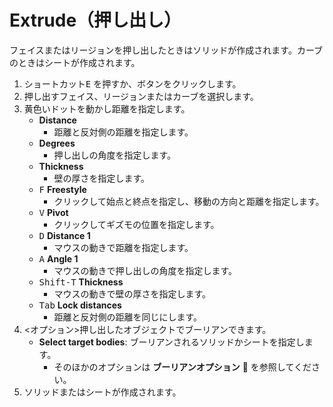 
# Extrude（押し出し）

<Reference shortcut="E" command="Extrude" button="コマンドバー右" />

フェイスまたはリージョンを押し出したときはソリッドが作成されます。カーブのときはシートが作成されます。

1. ショートカット<kbd>E</kbd> を押すか、ボタンをクリックします。
2. 押し出すフェイス、リージョンまたはカーブを選択します。
3. 黄色いドットを動かし距離を指定します。
   - **Distance**
      - 距離と反対側の距離を指定します。
   - **Degrees**
      - 押し出しの角度を指定します。
   - **Thickness**
      - 壁の厚さを指定します。
   - <kbd>F</kbd> **Freestyle**
      - クリックして始点と終点を指定し、移動の方向と距離を指定します。
   - <kbd>V</kbd> **Pivot**
      - クリックしてギズモの位置を指定します。
   - <kbd>D</kbd> **Distance 1**
      - マウスの動きで距離を指定します。
   - <kbd>A</kbd> **Angle 1** 
      - マウスの動きで押し出しの角度を指定します。
   - <kbd>Shift-T</kbd> **Thickness**
      - マウスの動きで壁の厚さを指定します。
   - <kbd>Tab</kbd> **Lock distances**
      - 距離と反対側の距離を同じにします。
4. \<オプション\>押し出したオブジェクトでブーリアンできます。
   - **Select target bodies**: ブーリアンされるソリッドかシートを指定します。
      - そのほかのオプションは **ブーリアンオプション** 🚧 を参照してください。
5. ソリッドまたはシートが作成されます。



